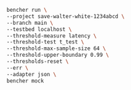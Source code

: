 ```sh
bencher run \
--project save-walter-white-1234abcd \
--branch main \
--testbed localhost \
--threshold-measure latency \
--threshold-test t_test \
--threshold-max-sample-size 64 \
--threshold-upper-boundary 0.99 \
--thresholds-reset \
--err \
--adapter json \
bencher mock
```
